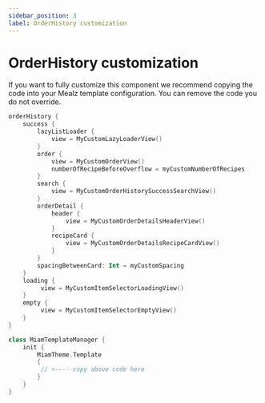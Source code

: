 ```yaml
---
sidebar_position: 3
label: OrderHistory customization
---
```


# OrderHistory customization

If you want to fully customize this component we recommend copying the code into your Mealz template configuration.
You can remove the code you do not override.

```kotlin
orderHistory {
    success {
        lazyListLoader {
            view = MyCustomLazyLoaderView()
        }
        order {
            view = MyCustomOrderView()
            numberOfRecipeBeforeOverflow = myCustomNumberOfRecipes
        }
        search {
            view = MyCustomOrderHistorySuccessSearchView()
        }
        orderDetail {
            header {
                view = MyCustomOrderDetailsHeaderView()
            }
            recipeCard {
                view = MyCustomOrderDetailsRecipeCardView()
            }
        }
        spacingBetweenCard: Int = myCustomSpacing
    }
    loading {
         view = MyCustomItemSelectorLoadingView()
    }
    empty {
         view = MyCustomItemSelectorEmptyView()
    }
}
```

```kotlin
class MiamTemplateManager {
    init {
        MiamTheme.Template 
        {
         // <---- copy above code here 
        }
    }
}
```